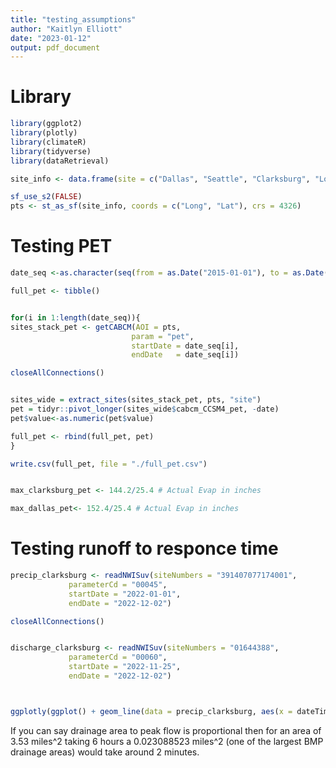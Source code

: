 ```yaml
---
title: "testing_assumptions"
author: "Kaitlyn Elliott"
date: "2023-01-12"
output: pdf_document
---
```


# Library

```r
library(ggplot2)
library(plotly)
library(climateR)
library(tidyverse)
library(dataRetrieval)

site_info <- data.frame(site = c("Dallas", "Seattle", "Clarksburg", "Los Angeles"), Long = c(-96.80889100, -122.3351600, -77.2794200, -118.24368400), Lat = c(32.7791600, 47.6080100, 39.2387100, 34.05223400))

sf_use_s2(FALSE)
pts <- st_as_sf(site_info, coords = c("Long", "Lat"), crs = 4326)

```

# Testing PET

```r


date_seq <-as.character(seq(from = as.Date("2015-01-01"), to = as.Date("2020-12-31"), by = "month"))

full_pet <- tibble()


for(i in 1:length(date_seq)){
sites_stack_pet <- getCABCM(AOI = pts, 
                           param = "pet", 
                           startDate = date_seq[i], 
                           endDate   = date_seq[i])

closeAllConnections()


sites_wide = extract_sites(sites_stack_pet, pts, "site")
pet = tidyr::pivot_longer(sites_wide$cabcm_CCSM4_pet, -date)
pet$value<-as.numeric(pet$value)

full_pet <- rbind(full_pet, pet)
}

write.csv(full_pet, file = "./full_pet.csv")


max_clarksburg_pet <- 144.2/25.4 # Actual Evap in inches

max_dallas_pet<- 152.4/25.4 # Actual Evap in inches


```

# Testing runoff to responce time

```r

precip_clarksburg <- readNWISuv(siteNumbers = "391407077174001",
             parameterCd = "00045",
             startDate = "2022-01-01",
             endDate = "2022-12-02")

closeAllConnections()


discharge_clarksburg <- readNWISuv(siteNumbers = "01644388",
             parameterCd = "00060",
             startDate = "2022-11-25",
             endDate = "2022-12-02")



ggplotly(ggplot() + geom_line(data = precip_clarksburg, aes(x = dateTime, y = X_00045_00000)) + geom_line(data = discharge_clarksburg, aes(x = dateTime, y = X_00060_00000)))


```

If you can say drainage area to peak flow is proportional then for an area of 3.53 miles^2 taking 6 hours a 0.023088523 miles^2 (one of the largest BMP drainage areas) would take around 2 minutes. 
